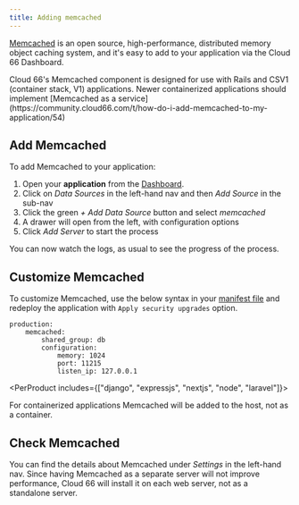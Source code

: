 ```yaml
---
title: Adding memcached
---
```


[Memcached](https://memcached.org/) is an open source, high-performance, distributed memory object caching system, and it's easy to add to your application via the Cloud 66 Dashboard.

<Callout type="warning" title="">
Cloud 66's Memcached component is designed for use with Rails and CSV1 (container stack, V1) applications. Newer containerized applications should implement [Memcached as a service](https://community.cloud66.com/t/how-do-i-add-memcached-to-my-application/54)
</Callout>

## Add Memcached

To add Memcached to your application:

1. Open your **application** from the [Dashboard](https://app.cloud66.com/dashboard).
2. Click on *Data Sources* in the left-hand nav and then *Add Source* in the sub-nav
3. Click the green *+ Add Data Source* button and select *memcached*
4. A drawer will open from the left, with configuration options 
5. Click *Add Server* to start the process

You can now watch the logs, as usual to see the progress of the process.

## Customize Memcached
To customize Memcached, use the below syntax in your [manifest file](/:product/:version?/manifest/building-a-manifest-file) and redeploy the application with `Apply security upgrades` option.

```shell
production:
    memcached:
        shared_group: db
        configuration:
            memory: 1024
            port: 11215
            listen_ip: 127.0.0.1
```

<PerProduct includes={["django", "expressjs", "nextjs", "node", "laravel"]}>

<Callout type="warning" title="Added to host, not container">
For containerized applications Memcached will be added to the host, not as a container.
</Callout>
</PerProduct>

## Check Memcached

You can find the details about Memcached under *Settings* in the left-hand nav. Since having Memcached as a separate server will not improve performance, Cloud 66 will install it on each web server, not as a standalone server.